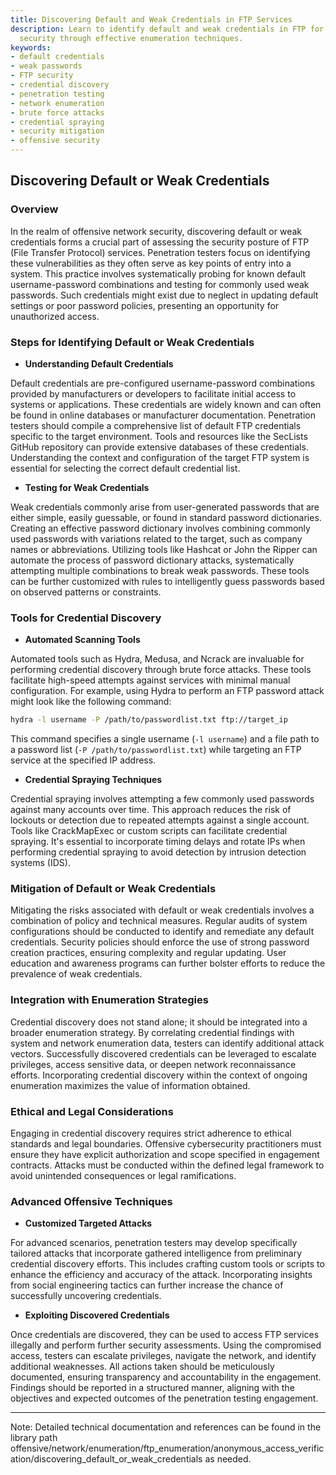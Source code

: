 ```yaml
---
title: Discovering Default and Weak Credentials in FTP Services
description: Learn to identify default and weak credentials in FTP for enhanced network
  security through effective enumeration techniques.
keywords:
- default credentials
- weak passwords
- FTP security
- credential discovery
- penetration testing
- network enumeration
- brute force attacks
- credential spraying
- security mitigation
- offensive security
---
```


## Discovering Default or Weak Credentials

### Overview

In the realm of offensive network security, discovering default or weak credentials forms a crucial part of assessing the security posture of FTP (File Transfer Protocol) services. Penetration testers focus on identifying these vulnerabilities as they often serve as key points of entry into a system. This practice involves systematically probing for known default username-password combinations and testing for commonly used weak passwords. Such credentials might exist due to neglect in updating default settings or poor password policies, presenting an opportunity for unauthorized access.

### Steps for Identifying Default or Weak Credentials

- **Understanding Default Credentials**

Default credentials are pre-configured username-password combinations provided by manufacturers or developers to facilitate initial access to systems or applications. These credentials are widely known and can often be found in online databases or manufacturer documentation. Penetration testers should compile a comprehensive list of default FTP credentials specific to the target environment. Tools and resources like the SecLists GitHub repository can provide extensive databases of these credentials. Understanding the context and configuration of the target FTP system is essential for selecting the correct default credential list.

- **Testing for Weak Credentials**

Weak credentials commonly arise from user-generated passwords that are either simple, easily guessable, or found in standard password dictionaries. Creating an effective password dictionary involves combining commonly used passwords with variations related to the target, such as company names or abbreviations. Utilizing tools like Hashcat or John the Ripper can automate the process of password dictionary attacks, systematically attempting multiple combinations to break weak passwords. These tools can be further customized with rules to intelligently guess passwords based on observed patterns or constraints.

### Tools for Credential Discovery

- **Automated Scanning Tools**

Automated tools such as Hydra, Medusa, and Ncrack are invaluable for performing credential discovery through brute force attacks. These tools facilitate high-speed attempts against services with minimal manual configuration. For example, using Hydra to perform an FTP password attack might look like the following command:

  ```bash
  hydra -l username -P /path/to/passwordlist.txt ftp://target_ip
  ```

This command specifies a single username (`-l username`) and a file path to a password list (`-P /path/to/passwordlist.txt`) while targeting an FTP service at the specified IP address.

- **Credential Spraying Techniques**

Credential spraying involves attempting a few commonly used passwords against many accounts over time. This approach reduces the risk of lockouts or detection due to repeated attempts against a single account. Tools like CrackMapExec or custom scripts can facilitate credential spraying. It's essential to incorporate timing delays and rotate IPs when performing credential spraying to avoid detection by intrusion detection systems (IDS).

### Mitigation of Default or Weak Credentials

Mitigating the risks associated with default or weak credentials involves a combination of policy and technical measures. Regular audits of system configurations should be conducted to identify and remediate any default credentials. Security policies should enforce the use of strong password creation practices, ensuring complexity and regular updating. User education and awareness programs can further bolster efforts to reduce the prevalence of weak credentials.

### Integration with Enumeration Strategies

Credential discovery does not stand alone; it should be integrated into a broader enumeration strategy. By correlating credential findings with system and network enumeration data, testers can identify additional attack vectors. Successfully discovered credentials can be leveraged to escalate privileges, access sensitive data, or deepen network reconnaissance efforts. Incorporating credential discovery within the context of ongoing enumeration maximizes the value of information obtained.

### Ethical and Legal Considerations

Engaging in credential discovery requires strict adherence to ethical standards and legal boundaries. Offensive cybersecurity practitioners must ensure they have explicit authorization and scope specified in engagement contracts. Attacks must be conducted within the defined legal framework to avoid unintended consequences or legal ramifications.

### Advanced Offensive Techniques

- **Customized Targeted Attacks**

For advanced scenarios, penetration testers may develop specifically tailored attacks that incorporate gathered intelligence from preliminary credential discovery efforts. This includes crafting custom tools or scripts to enhance the efficiency and accuracy of the attack. Incorporating insights from social engineering tactics can further increase the chance of successfully uncovering credentials.

- **Exploiting Discovered Credentials**

Once credentials are discovered, they can be used to access FTP services illegally and perform further security assessments. Using the compromised access, testers can escalate privileges, navigate the network, and identify additional weaknesses. All actions taken should be meticulously documented, ensuring transparency and accountability in the engagement. Findings should be reported in a structured manner, aligning with the objectives and expected outcomes of the penetration testing engagement.

---
Note: Detailed technical documentation and references can be found in the library path offensive/network/enumeration/ftp_enumeration/anonymous_access_verification/discovering_default_or_weak_credentials as needed.